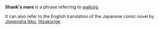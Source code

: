 '''Shank's mare''' is a phrase referring to [[walking]].  

It can also refer to the English translation of the Japanese comic novel by [[Jippensha Ikku]], [[Hizakurige]].  


{{disambig}}